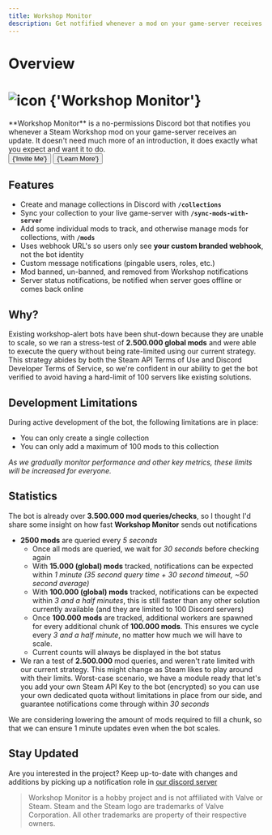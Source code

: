 ```yaml
---
title: Workshop Monitor
description: Get notfified whenever a mod on your game-server receives an update. Sync your collections with your live game-servers, or manually add some id's to track.
---
```




# Overview

<div className='px-3 py-1' style={{
  margin: '20vh 0',
  borderRadius: '2rem',
  width: '100%',
  display: 'flex',
  flexDirection: 'column',
  justifyContent: 'center',
  alignItems: 'center',
  textAlign: 'center'
}}>
  <h1
    id='introduction'
    className='display-4 fw-bold'
    style={{
      display: 'flex',
      alignItems: 'center'
    }}
  >
    <Image src='/images/projects/icons/workshop-monitor.png'
      alt='icon'
      height={50}
      width={50}
      style={{ marginRight: '.5rem', }}
    />
    {'Workshop Monitor'}
  </h1>
  <div className='col-lg-8 mx-auto'>
    **Workshop Monitor** is a no-permissions Discord bot that notifies you whenever a Steam Workshop mod on your game-server receives an update. It doesn't need much more of an introduction, it does exactly what you expect and want it to do.
  </div>

  <div style={{
    display: 'flex',
    justifyContent: 'center',
    width: '100%',
    flexGrow: 1,
    flexWrap: 'wrap',
    gap: '.5rem'
  }}>
    <Button className='btn btn-primary' as={Link}
      target="_blank"
      rel="noopener noreferrer"
      href='https://discord.com/api/oauth2/authorize?client_id=1170346553777598515&permissions=0&scope=bot%20applications.commands'
      style={{
        padding: '.75rem 2.5rem',
        fontSize: 'large'
      }}
    >
      {'Invite Me'}
    </Button>
    <Button href='/docs/workshop-monitor/getting-started' className='btn btn-success' style={{
      padding: '.75rem 2.5rem',
      fontSize: 'large'
    }} as={Link}>
      {'Learn More'}
    </Button>
  </div>
</div>

## Features

- Create and manage collections in Discord with **`/collections`**
- Sync your collection to your live game-server with **`/sync-mods-with-server`**
- Add some individual mods to track, and otherwise manage mods for collections, with **`/mods`**
- Uses webhook URL's so users only see **your custom branded webhook**, not the bot identity
- Custom message notifications (pingable users, roles, etc.)
- Mod banned, un-banned, and removed from Workshop notifications
- Server status notifications, be notified when server goes offline or comes back online

## Why?

Existing workshop-alert bots have been shut-down because they are unable to scale, so we ran a stress-test of **2.500.000 global mods** and were able to execute the query without being rate-limited using our current strategy. This strategy abides by both the Steam API Terms of Use and Discord Developer Terms of Service, so we're confident in our ability to get the bot verified to avoid having a hard-limit of 100 servers like existing solutions.


## Development Limitations

During active development of the bot, the following limitations are in place:

- You can only create a single collection
- You can only add a maximum of 100 mods to this collection

*As we gradually monitor performance and other key metrics, these limits will be increased for everyone.*

## Statistics

The bot is already over **3.500.000 mod queries/checks**, so I thought I'd share some insight on how fast **Workshop Monitor** sends out notifications

- **2500 mods** are queried every *5 seconds*
  - Once all mods are queried, we wait for *30 seconds* before checking again
  - With **15.000  (global) mods** tracked, notifications can be expected within *1 minute (35 second query time + 30 second timeout, ~50 second average)*
  - With **100.000 (global) mods** tracked, notifications can be expected within *3 and a half minutes*, this is still faster than any other solution currently available (and they are limited to 100 Discord servers)
  - Once **100.000 mods** are tracked, additional workers are spawned for every additional chunk of **100.000 mods**. This ensures we cycle every *3 and a half minute*, no matter how much we will have to scale.
  - Current counts will always be displayed in the bot status
- We ran a test of **2.500.000** mod queries, and weren't rate limited with our current strategy. This might change as Steam likes to play around with their limits. Worst-case scenario, we have a module ready that let's you add your own Steam API Key to the bot (encrypted) so you can use your own dedicated quota without limitations in place from our side, and guarantee notifications come through within *30 seconds*

We are considering lowering the amount of mods required to fill a chunk, so that we can ensure 1 minute updates even when the bot scales.

## Stay Updated

Are you interested in the project? Keep up-to-date with changes and additions by picking up a notification role in [our discord server](https://discord.gg/38GQyg8E87)

> Workshop Monitor is a hobby project and is not affiliated with Valve or Steam.
> Steam and the Steam logo are trademarks of Valve Corporation. All other trademarks are property of their respective owners.
